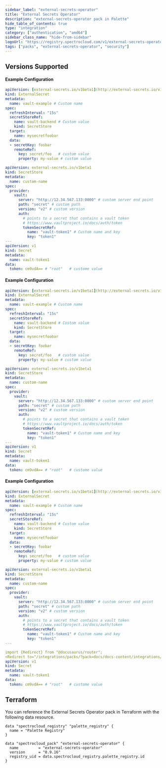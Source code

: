 ```yaml
---
sidebar_label: "external-secrets-operator"
title: "External Secrets Operator"
description: "external-secrets-operator pack in Palette"
hide_table_of_contents: true
type: "integration"
category: ["authentication", "amd64"]
sidebar_class_name: "hide-from-sidebar"
logoUrl: "https://registry.spectrocloud.com/v1/external-secrets-operator/blobs/sha256:ee6f7f347d381852582f688c70b2564b0a346c2b2ed1221310889075a4453c6d?type=image.webp"
tags: ["packs", "external-secrets-operator", "security"]
---
```


## Versions Supported

<Tabs queryString="parent">
<TabItem label="0.9.x" value="0.9.x">

#### Example Configuration

```yml
apiVersion: [external-secrets.io/v1beta1](http://external-secrets.io/v1beta1)
kind: ExternalSecret
metadata:
  name: vault-example # Custom name
spec:
  refreshInterval: "15s"
  secretStoreRef:
    name: vault-backend # Custom value
    kind: SecretStore
  target:
    name: mysecretfoobar
  data:
  - secretKey: foobar
    remoteRef:
      key: secret/foo   # custom value
      property: my-value # custom value

```

```yml
apiVersion: external-secrets.io/v1beta1
kind: SecretStore
metadata:
  name: custom-name
spec:
  provider:
    vault:
      server: "http://12.34.567.133:0000" # custom server end point
      path: "secret" # custom path
      version: "v2" # custom version
      auth:
        # points to a secret that contains a vault token
        # https://www.vaultproject.io/docs/auth/token
        tokenSecretRef:
          name: "vault-token1" # Custom name and key
          key: "token1"
---
apiVersion: v1
kind: Secret
metadata:
  name: vault-token1
data:
  token: cm9vdA== # "root"   # custome value
```

</TabItem>

<TabItem label="0.6.x" value="0.6.x">

#### Example Configuration

```yml
apiVersion: [external-secrets.io/v1beta1](http://external-secrets.io/v1beta1)
kind: ExternalSecret
metadata:
  name: vault-example # Custom name
spec:
  refreshInterval: "15s"
  secretStoreRef:
    name: vault-backend # Custom value
    kind: SecretStore
  target:
    name: mysecretfoobar
  data:
  - secretKey: foobar
    remoteRef:
      key: secret/foo   # custom value
      property: my-value # custom value

```

```yml
apiVersion: external-secrets.io/v1beta1
kind: SecretStore
metadata:
  name: custom-name
spec:
  provider:
    vault:
      server: "http://12.34.567.133:0000" # custom server end point
      path: "secret" # custom path
      version: "v2" # custom version
      auth:
        # points to a secret that contains a vault token
        # https://www.vaultproject.io/docs/auth/token
        tokenSecretRef:
          name: "vault-token1" # Custom name and key
          key: "token1"
---
apiVersion: v1
kind: Secret
metadata:
  name: vault-token1
data:
  token: cm9vdA== # "root"   # custome value
```

</TabItem>

<TabItem label="0.5.x" value="0.5.x">

#### Example Configuration

```yml
apiVersion: [external-secrets.io/v1beta1](http://external-secrets.io/v1beta1)
kind: ExternalSecret
metadata:
  name: vault-example # Custom name
spec:
  refreshInterval: "15s"
  secretStoreRef:
    name: vault-backend # Custom value
    kind: SecretStore
  target:
    name: mysecretfoobar
  data:
  - secretKey: foobar
    remoteRef:
      key: secret/foo   # custom value
      property: my-value # custom value

```

```yml
apiVersion: external-secrets.io/v1beta1
kind: SecretStore
metadata:
  name: custom-name
spec:
  provider:
    vault:
      server: "http://12.34.567.133:0000" # custom server end point
      path: "secret" # custom path
      version: "v2" # custom version
      auth:
        # points to a secret that contains a vault token
        # https://www.vaultproject.io/docs/auth/token
        tokenSecretRef:
          name: "vault-token1" # Custom name and key
          key: "token1"
---

import {Redirect} from "@docusaurus/router";
<Redirect to="/integrations/packs/?pack=docs/docs-content/integrations/external-secrets-operator" />
apiVersion: v1
kind: Secret
metadata:
  name: vault-token1
data:
  token: cm9vdA== # "root"   # custome value
```

</TabItem>
</Tabs>

## Terraform

You can reference the External Secrets Operator pack in Terraform with the following data resource.

```hcl
data "spectrocloud_registry" "palette_registry" {
  name = "Palette Registry"
}

data "spectrocloud_pack" "external-secrets-operator" {
  name         = "external-secrets-operator"
  version      = "0.9.16"
  registry_uid = data.spectrocloud_registry.palette_registry.id
}
```
